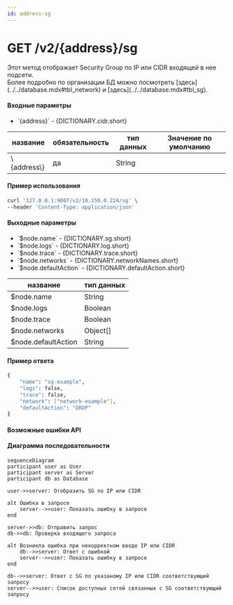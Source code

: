```yaml
---
id: address-sg
---
```



# GET /v2/\{address\}/sg

<div className="text-justify">Этот метод отображает Security Group по IP или CIDR входящей в нее подсети.</div>

<div className="text-justify">
  Более подробно по организации БД можно посмотреть [здесь](../../database.mdx#tbl_network) и
  [здесь](../../database.mdx#tbl_sg).
</div>

#### Входные параметры

<ul>
  <li>
    `{address}` - {DICTIONARY.cidr.short}
  </li>
</ul>

<div className="scrollable-x">
  <table>
    <thead>
      <tr>
        <th rowSpan="2">название</th>
        <th rowSpan="2">обязательность</th>
        <th rowSpan="2">тип данных</th>
        <th rowSpan="2">Значение по умолчанию</th>
      </tr>
    </thead>
    <tbody>
      <tr>
        <td>\{address\}</td>
        <td>да</td>
        <td>String</td>
        <td></td>
      </tr>
      </tbody>
  </table>
</div>

<h4 className="custom-heading">Пример использования</h4>

```bash
curl '127.0.0.1:9007/v2/10.150.0.224/sg' \
--header 'Content-Type: application/json'
```

<h4 className="custom-heading">Выходные параметры</h4>

<ul>
  <li>`$node.name` - {DICTIONARY.sg.short}</li>
  <li>`$node.logs` - {DICTIONARY.log.short}</li>
  <li>`$node.trace` - {DICTIONARY.trace.short}</li>
  <li>`$node.networks` - {DICTIONARY.networkNames.short}</li>
  <li>`$node.defaultAction` - {DICTIONARY.defaultAction.short}</li>
</ul>

<div className="scrollable-x">
  <table>
    <thead>
      <tr>
        <th>название</th>
        <th>тип данных</th>
      </tr>
    </thead>
    <tbody>
      <tr>
        <td>$node.name</td>
        <td>String</td>
      </tr>
      <tr>
        <td>$node.logs</td>
        <td>Boolean</td>
      </tr>
      <tr>
        <td>$node.trace</td>
        <td>Boolean</td>
      </tr>
      <tr>
        <td>$node.networks</td>
        <td>Object[]</td>
      </tr>
      <tr>
        <td>$node.defaultAction</td>
        <td>String</td>
      </tr>
    </tbody>
  </table>
</div>

<h4 className="custom-heading">Пример ответа</h4>

```bash
{
    "name": "sg-example",
    "logs": false,
    "trace": false,
    "network": ["network-example"],
    "defaultAction": "DROP"
}
```

<h4 className="custom-heading">Возможные ошибки API</h4>

<Codes data={RESPOND_CODES.invalid_argument} />
<Codes data={RESPOND_CODES.not_found} />

<h4 className="custom-heading">Диаграмма последовательности</h4>

<FancyboxDiagram>

```mermaid
sequenceDiagram
participant user as User
participant server as Server
participant db as Database

user->>server: Отобразить SG по IP или CIDR

alt Ошибка в запросе
    server-->>user: Показать ошибку в запросе
end

server->>db: Отправить запрос
db->>db: Проверка входящего запроса

alt Возникла ошибка при некорректном вводе IP или CIDR
    db-->>server: Ответ с ошибкой
    server-->>user: Показать ошибку в запросе
end

db-->>server: Ответ с SG по указаному IP или CIDR соответствующий запросу
server-->>user: Список доступных сетей связанных с SG соответствующий запросу
```

</FancyboxDiagram>
